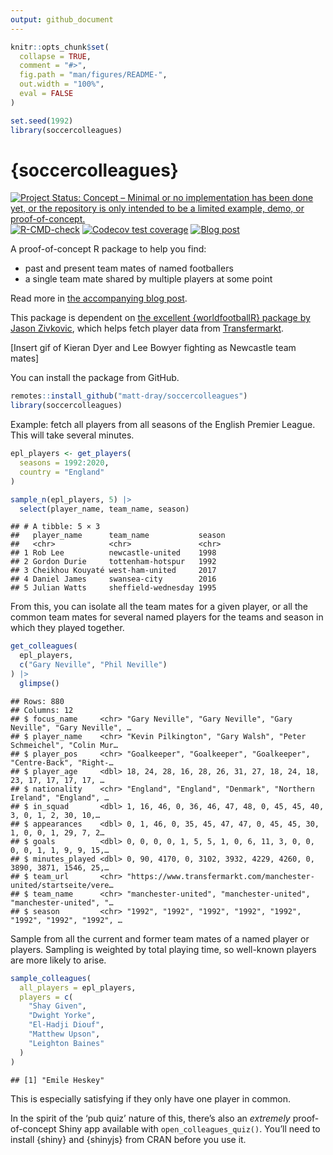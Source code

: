 ```yaml
---
output: github_document
---
```


<!-- README.md is generated from README.Rmd. Please edit that file -->

```r
knitr::opts_chunk$set(
  collapse = TRUE,
  comment = "#>",
  fig.path = "man/figures/README-",
  out.width = "100%",
  eval = FALSE
)

set.seed(1992)
library(soccercolleagues)
```

# {soccercolleagues}

<!-- badges: start -->
[![Project Status: Concept – Minimal or no implementation has been done yet, or the repository is only intended to be a limited example, demo, or proof-of-concept.](https://www.repostatus.org/badges/latest/concept.svg)](https://www.repostatus.org/#concept)
[![R-CMD-check](https://github.com/matt-dray/soccercolleagues/workflows/R-CMD-check/badge.svg)](https://github.com/matt-dray/soccercolleagues/actions)
[![Codecov test coverage](https://codecov.io/gh/matt-dray/soccercolleagues/branch/main/graph/badge.svg)](https://codecov.io/gh/matt-dray/soccercolleagues?branch=main)
[![Blog
post](https://img.shields.io/badge/rostrum.blog-post-008900?labelColor=000000&logo=data%3Aimage%2Fgif%3Bbase64%2CR0lGODlhEAAQAPEAAAAAABWCBAAAAAAAACH5BAlkAAIAIf8LTkVUU0NBUEUyLjADAQAAACwAAAAAEAAQAAAC55QkISIiEoQQQgghRBBCiCAIgiAIgiAIQiAIgSAIgiAIQiAIgRAEQiAQBAQCgUAQEAQEgYAgIAgIBAKBQBAQCAKBQEAgCAgEAoFAIAgEBAKBIBAQCAQCgUAgEAgCgUBAICAgICAgIBAgEBAgEBAgEBAgECAgICAgECAQIBAQIBAgECAgICAgICAgECAQECAQICAgICAgICAgEBAgEBAgEBAgICAgICAgECAQIBAQIBAgECAgICAgIBAgECAQECAQIBAgICAgIBAgIBAgEBAgECAgECAgICAgICAgECAgECAgQIAAAQIKAAAh%2BQQJZAACACwAAAAAEAAQAAAC55QkIiESIoQQQgghhAhCBCEIgiAIgiAIQiAIgSAIgiAIQiAIgRAEQiAQBAQCgUAQEAQEgYAgIAgIBAKBQBAQCAKBQEAgCAgEAoFAIAgEBAKBIBAQCAQCgUAgEAgCgUBAICAgICAgIBAgEBAgEBAgEBAgECAgICAgECAQIBAQIBAgECAgICAgICAgECAQECAQICAgICAgICAgEBAgEBAgEBAgICAgICAgECAQIBAQIBAgECAgICAgIBAgECAQECAQIBAgICAgIBAgIBAgEBAgECAgECAgICAgICAgECAgECAgQIAAAQIKAAA7)](https://www.rostrum.blog/2022/02/04/soccercolleagues/)
<!-- badges: end -->

A proof-of-concept R package to help you find:

* past and present team mates of named footballers
* a single team mate shared by multiple players at some point

Read more in [the accompanying blog post](https://www.rostrum.blog/2022/02/04/soccercolleagues/).

This package is dependent on [the excellent {worldfootballR} package by Jason Zivkovic](https://jaseziv.github.io/worldfootballR/), which helps fetch player data from [Transfermarkt](https://www.transfermarkt.com/).

[Insert gif of Kieran Dyer and Lee Bowyer fighting as Newcastle team mates]

You can install the package from GitHub.

```r
remotes::install_github("matt-dray/soccercolleagues")
library(soccercolleagues)
```

Example: fetch all players from all seasons of the English Premier League. This will take several minutes.

```r
epl_players <- get_players(
  seasons = 1992:2020,
  country = "England"
)

sample_n(epl_players, 5) |> 
  select(player_name, team_name, season)
```
```
## # A tibble: 5 × 3
##   player_name      team_name           season
##   <chr>            <chr>               <chr> 
## 1 Rob Lee          newcastle-united    1998  
## 2 Gordon Durie     tottenham-hotspur   1992  
## 3 Cheikhou Kouyaté west-ham-united     2017  
## 4 Daniel James     swansea-city        2016  
## 5 Julian Watts     sheffield-wednesday 1995  
```

From this, you can isolate all the team mates for a given player, or all the common team mates for several named players for the teams and season in which they played together.

```r
get_colleagues(
  epl_players,
  c("Gary Neville", "Phil Neville")
) |>
  glimpse()
```
```
## Rows: 880
## Columns: 12
## $ focus_name     <chr> "Gary Neville", "Gary Neville", "Gary Neville", "Gary Neville", …
## $ player_name    <chr> "Kevin Pilkington", "Gary Walsh", "Peter Schmeichel", "Colin Mur…
## $ player_pos     <chr> "Goalkeeper", "Goalkeeper", "Goalkeeper", "Centre-Back", "Right-…
## $ player_age     <dbl> 18, 24, 28, 16, 28, 26, 31, 27, 18, 24, 18, 23, 17, 17, 17, 17, …
## $ nationality    <chr> "England", "England", "Denmark", "Northern Ireland", "England", …
## $ in_squad       <dbl> 1, 16, 46, 0, 36, 46, 47, 48, 0, 45, 45, 40, 3, 0, 1, 2, 30, 10,…
## $ appearances    <dbl> 0, 1, 46, 0, 35, 45, 47, 47, 0, 45, 45, 30, 1, 0, 0, 1, 29, 7, 2…
## $ goals          <dbl> 0, 0, 0, 0, 1, 5, 5, 1, 0, 6, 11, 3, 0, 0, 0, 0, 1, 1, 9, 9, 15,…
## $ minutes_played <dbl> 0, 90, 4170, 0, 3102, 3932, 4229, 4260, 0, 3890, 3871, 1546, 25,…
## $ team_url       <chr> "https://www.transfermarkt.com/manchester-united/startseite/vere…
## $ team_name      <chr> "manchester-united", "manchester-united", "manchester-united", "…
## $ season         <chr> "1992", "1992", "1992", "1992", "1992", "1992", "1992", "1992", …
```

Sample from all the current and former team mates of a named player or players. Sampling is weighted by total playing time, so well-known players are more likely to arise.

```r
sample_colleagues(
  all_players = epl_players,
  players = c(
    "Shay Given",
    "Dwight Yorke",
    "El-Hadji Diouf",
    "Matthew Upson",
    "Leighton Baines"
  )
)
```
```
## [1] "Emile Heskey"
```

This is especially satisfying if they only have one player in common.

In the spirit of the 'pub quiz' nature of this, there's also an _extremely_ proof-of-concept Shiny app available with `open_colleagues_quiz()`. You'll need to install {shiny} and {shinyjs} from CRAN before you use it.
